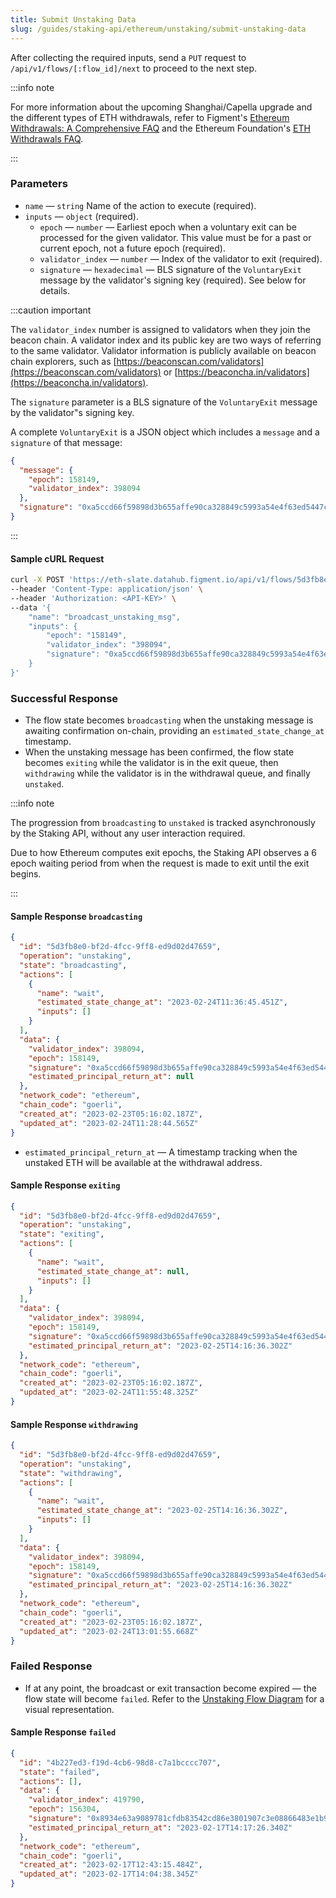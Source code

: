 ```yaml
---
title: Submit Unstaking Data
slug: /guides/staking-api/ethereum/unstaking/submit-unstaking-data
---
```


After collecting the required inputs, send a `PUT` request to `/api/v1/flows/[:flow_id]/next` to proceed to the next step.

:::info note

For more information about the upcoming Shanghai/Capella upgrade and the different types of ETH withdrawals, refer to Figment&apos;s [Ethereum Withdrawals: A Comprehensive FAQ](https://www.figment.io/resources/ethereum-withdrawals-a-comprehensive-faq-guide) and the Ethereum Foundation&apos;s [ETH Withdrawals FAQ](https://notes.ethereum.org/@launchpad/withdrawals-faq).

:::

### Parameters

- `name` &mdash; `string` Name of the action to execute (required).
- `inputs` &mdash; `object` (required).
  - `epoch` &mdash; `number` &mdash; Earliest epoch when a voluntary exit can be processed for the given validator. This value must be for a past or current epoch, not a future epoch (required).
  - `validator_index` &mdash; `number` &mdash; Index of the validator to exit (required).
  - `signature` &mdash; `hexadecimal` &mdash; BLS signature of the `VoluntaryExit` message by the validator's signing key (required). See below for details.

:::caution important

The `validator_index` number is assigned to validators when they join the beacon chain. A validator index and its public key are two ways of referring to the same validator.
Validator information is publicly available on beacon chain explorers, such as [https://beaconscan.com/validators](https://beaconscan.com/validators) or [https://beaconcha.in/validators](https://beaconcha.in/validators).

The `signature` parameter is a BLS signature of the `VoluntaryExit` message by the validator&quot;s signing key.

A complete `VoluntaryExit` is a JSON object which includes a `message` and a `signature` of that message:

```json
{
  "message": {
    "epoch": 158149,
    "validator_index": 398094
  },
  "signature": "0xa5ccd66f59898d3b655affe90ca328849c5993a54e4f63ed5447ce0f3bb6b5918bf72f06cbaec29af169abc433209eb30aa95d7ac1513c79887e2b552590119c32f350924e8f1dda2f2c1a5a68d801f3c150e8234493e0658031abdddcc9b2e3"
}
```

:::

#### Sample cURL Request

```bash
curl -X POST 'https://eth-slate.datahub.figment.io/api/v1/flows/5d3fb8e0-bf2d-4fcc-9ff8-ed9d02d47659/next' \
--header 'Content-Type: application/json' \
--header 'Authorization: <API-KEY>' \
--data '{
    "name": "broadcast_unstaking_msg",
    "inputs": {
        "epoch": "158149",
        "validator_index": "398094",
        "signature": "0xa5ccd66f59898d3b655affe90ca328849c5993a54e4f63ed5447ce0f3bb6b5918bf72f06cbaec29af169abc433209eb30aa95d7ac1513c79887e2b552590119c32f350924e8f1dda2f2c1a5a68d801f3c150e8234493e0658031abdddcc9b2e3"
    }
}'
```

### Successful Response

- The flow state becomes `broadcasting` when the unstaking message is awaiting confirmation on-chain, providing an `estimated_state_change_at` timestamp.
- When the unstaking message has been confirmed, the flow state becomes `exiting` while the validator is in the exit queue, then `withdrawing` while the validator is in the withdrawal queue, and finally `unstaked`.

:::info note

The progression from `broadcasting` to `unstaked` is tracked asynchronously by the Staking API, without any user interaction required.

Due to how Ethereum computes exit epochs, the Staking API observes a 6 epoch waiting period from when the request is made to exit until the exit begins.

:::

#### Sample Response `broadcasting`

```json {4,8}
{
  "id": "5d3fb8e0-bf2d-4fcc-9ff8-ed9d02d47659",
  "operation": "unstaking",
  "state": "broadcasting",
  "actions": [
    {
      "name": "wait",
      "estimated_state_change_at": "2023-02-24T11:36:45.451Z",
      "inputs": []
    }
  ],
  "data": {
    "validator_index": 398094,
    "epoch": 158149,
    "signature": "0xa5ccd66f59898d3b655affe90ca328849c5993a54e4f63ed5447ce0f3bb6b5918bf72f06cbaec29af169abc433209eb30aa95d7ac1513c79887e2b552590119c32f350924e8f1dda2f2c1a5a68d801f3c150e8234493e0658031abdddcc9b2e3",
    "estimated_principal_return_at": null
  },
  "network_code": "ethereum",
  "chain_code": "goerli",
  "created_at": "2023-02-23T05:16:02.187Z",
  "updated_at": "2023-02-24T11:28:44.565Z"
}
```

- `estimated_principal_return_at` &mdash; A timestamp tracking when the unstaked ETH will be available at the withdrawal address.

#### Sample Response `exiting`

```json {4,16}
{
  "id": "5d3fb8e0-bf2d-4fcc-9ff8-ed9d02d47659",
  "operation": "unstaking",
  "state": "exiting",
  "actions": [
    {
      "name": "wait",
      "estimated_state_change_at": null,
      "inputs": []
    }
  ],
  "data": {
    "validator_index": 398094,
    "epoch": 158149,
    "signature": "0xa5ccd66f59898d3b655affe90ca328849c5993a54e4f63ed5447ce0f3bb6b5918bf72f06cbaec29af169abc433209eb30aa95d7ac1513c79887e2b552590119c32f350924e8f1dda2f2c1a5a68d801f3c150e8234493e0658031abdddcc9b2e3",
    "estimated_principal_return_at": "2023-02-25T14:16:36.302Z"
  },
  "network_code": "ethereum",
  "chain_code": "goerli",
  "created_at": "2023-02-23T05:16:02.187Z",
  "updated_at": "2023-02-24T11:55:48.325Z"
}
```

#### Sample Response `withdrawing`

```json {4,16}
{
  "id": "5d3fb8e0-bf2d-4fcc-9ff8-ed9d02d47659",
  "operation": "unstaking",
  "state": "withdrawing",
  "actions": [
    {
      "name": "wait",
      "estimated_state_change_at": "2023-02-25T14:16:36.302Z",
      "inputs": []
    }
  ],
  "data": {
    "validator_index": 398094,
    "epoch": 158149,
    "signature": "0xa5ccd66f59898d3b655affe90ca328849c5993a54e4f63ed5447ce0f3bb6b5918bf72f06cbaec29af169abc433209eb30aa95d7ac1513c79887e2b552590119c32f350924e8f1dda2f2c1a5a68d801f3c150e8234493e0658031abdddcc9b2e3",
    "estimated_principal_return_at": "2023-02-25T14:16:36.302Z"
  },
  "network_code": "ethereum",
  "chain_code": "goerli",
  "created_at": "2023-02-23T05:16:02.187Z",
  "updated_at": "2023-02-24T13:01:55.668Z"
}
```

### Failed Response

- If at any point, the broadcast or exit transaction become expired &mdash; the flow state will become `failed`. Refer to the [Unstaking Flow Diagram](/guides/staking-api/ethereum/unstaking#flow-diagram) for a visual representation.

#### Sample Response `failed`

```json {3}
{
  "id": "4b227ed3-f19d-4cb6-98d8-c7a1bcccc707",
  "state": "failed",
  "actions": [],
  "data": {
    "validator_index": 419790,
    "epoch": 156304,
    "signature": "0x8934e63a9089781cfdb83542cd86e3801907c3e08866483e1b93c0b038377070145421786f478d1eed675261125862cc024b023cf19eccf4e9232ca2bf7b96720404ff5531508eb4349d25854bc27a9f59b40018b7b14f367559094289e54416",
    "estimated_principal_return_at": "2023-02-17T14:17:26.340Z"
  },
  "network_code": "ethereum",
  "chain_code": "goerli",
  "created_at": "2023-02-17T12:43:15.484Z",
  "updated_at": "2023-02-17T14:04:38.345Z"
}
```
